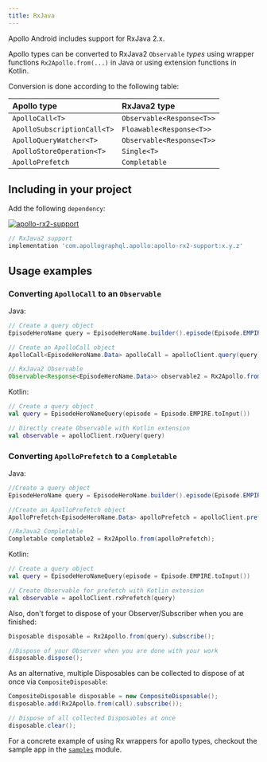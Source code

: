 ```yaml
---
title: RxJava
---
```


Apollo Android includes support for RxJava 2.x.

Apollo types can be converted to RxJava2 `Observable` *types* using wrapper functions `Rx2Apollo.from(...)` in Java or using extension functions in Kotlin.

Conversion is done according to the following table:

| Apollo type |  RxJava2 type|
| :--- | :--- |
| `ApolloCall<T>` | `Observable<Response<T>>` |
| `ApolloSubscriptionCall<T>` | `Floawable<Response<T>>` |
| `ApolloQueryWatcher<T>` | `Observable<Response<T>>` |
| `ApolloStoreOperation<T>` | `Single<T>` |
| `ApolloPrefetch` | `Completable` |

## Including in your project

Add the following `dependency`:

[ ![apollo-rx2-support](https://img.shields.io/bintray/v/apollographql/android/apollo-rx2-support.svg?label=apollo-rx2-support) ](https://bintray.com/apollographql/android/apollo-rx2-support/_latestVersion)
```groovy
// RxJava2 support
implementation 'com.apollographql.apollo:apollo-rx2-support:x.y.z'
```

## Usage examples

### Converting `ApolloCall` to an `Observable`

Java:
```java
// Create a query object
EpisodeHeroName query = EpisodeHeroName.builder().episode(Episode.EMPIRE).build();

// Create an ApolloCall object
ApolloCall<EpisodeHeroName.Data> apolloCall = apolloClient.query(query);

// RxJava2 Observable
Observable<Response<EpisodeHeroName.Data>> observable2 = Rx2Apollo.from(apolloCall);
```

Kotlin:
```kotlin
// Create a query object
val query = EpisodeHeroNameQuery(episode = Episode.EMPIRE.toInput())

// Directly create Observable with Kotlin extension
val observable = apolloClient.rxQuery(query)
```


### Converting `ApolloPrefetch` to a `Completable`

Java:
```java
//Create a query object
EpisodeHeroName query = EpisodeHeroName.builder().episode(Episode.EMPIRE).build();

//Create an ApolloPrefetch object
ApolloPrefetch<EpisodeHeroName.Data> apolloPrefetch = apolloClient.prefetch(query);

//RxJava2 Completable
Completable completable2 = Rx2Apollo.from(apolloPrefetch);
```

Kotlin:
```kotlin
// Create a query object
val query = EpisodeHeroNameQuery(episode = Episode.EMPIRE.toInput())

// Create Observable for prefetch with Kotlin extension
val observable = apolloClient.rxPrefetch(query)
```

Also, don't forget to dispose of your Observer/Subscriber when you are finished:
```java
Disposable disposable = Rx2Apollo.from(query).subscribe();

//Dispose of your Observer when you are done with your work
disposable.dispose();
```
As an alternative, multiple Disposables can be collected to dispose of at once via `CompositeDisposable`:
```java
CompositeDisposable disposable = new CompositeDisposable();
disposable.add(Rx2Apollo.from(call).subscribe());

// Dispose of all collected Disposables at once
disposable.clear();
```


For a concrete example of using Rx wrappers for apollo types, checkout the sample app in the [`samples`](https://github.com/apollographql/apollo-android/tree/master/samples) module.
